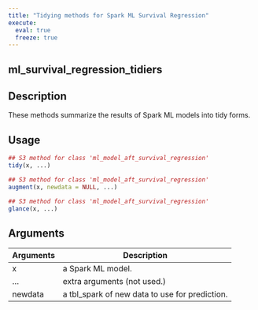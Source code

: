 ```yaml
---
title: "Tidying methods for Spark ML Survival Regression"
execute:
  eval: true
  freeze: true
---
```


## ml_survival_regression_tidiers

## Description
These methods summarize the results of Spark ML models into tidy forms.


## Usage
```r
## S3 method for class 'ml_model_aft_survival_regression'
tidy(x, ...)

## S3 method for class 'ml_model_aft_survival_regression'
augment(x, newdata = NULL, ...)

## S3 method for class 'ml_model_aft_survival_regression'
glance(x, ...)
```

## Arguments
|Arguments|Description|
|---|---|
| x | a Spark ML model. |
| ... | extra arguments (not used.) |
| newdata | a tbl_spark of new data to use for prediction. |








